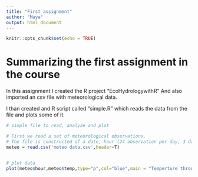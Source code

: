 ```yaml
---
title: "First assignment"
author: "Maya"
output: html_document
---
```


```r
knitr::opts_chunk$set(echo = TRUE)
```

# Summarizing the first assignment in the course

In this assignment I created the R project "EcoHydrologywithR"
And also imported an csv file with meteorological data.

I than created and R script called "simple.R"
which reads the data from the file and plots some of it.


```r
# simple file to read, analyze and plot

# First we read a set of meteorological observations.
# The file is constructed of a date, hour (24 observation per day, 3 days), temperature and humidity
meteo = read.csv('meteo data.csv',header=T)


# plot data
plot(meteo$hour,meteo$temp,type="p",col="blue",main = "Temperture through the day",xlab = "Hour", ylab = "Temp [C]")

```

